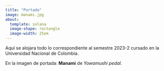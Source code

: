 ```yaml
---
title: "Portada"
image: manami.jpg
about: 
  template: solana
  image-shape: rectangle
  image-width: 25em
---
```


Aquí se alojara todo lo correspondiente al semestre 2023-2 cursado en la Universidad Nacional de Colombia.

En la imagen de portada: $\textbf{Manami}$ de *Yowamushi pedal.*

